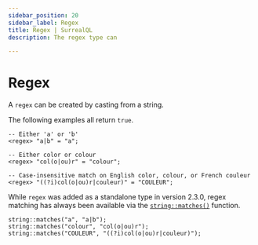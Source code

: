 ```yaml
---
sidebar_position: 20
sidebar_label: Regex
title: Regex | SurrealQL
description: The regex type can 

---
```



# Regex

<Since v="v3.0.0-aplha.1" />

A `regex` can be created by casting from a string.

The following examples all return `true`.

```surql
-- Either 'a' or 'b'
<regex> "a|b" = "a";

-- Either color or colour
<regex> "col(o|ou)r" = "colour";

-- Case-insensitive match on English color, colour, or French couleur
<regex> "((?i)col(o|ou)r|couleur)" = "COULEUR";
```

While `regex` was added as a standalone type in version 2.3.0, regex matching has always been available via the [`string::matches()`](/docs/surrealql/functions/database/string#stringmatches) function.

```surql
string::matches("a", "a|b");
string::matches("colour", "col(o|ou)r");
string::matches("COULEUR", "((?i)col(o|ou)r|couleur)");
```